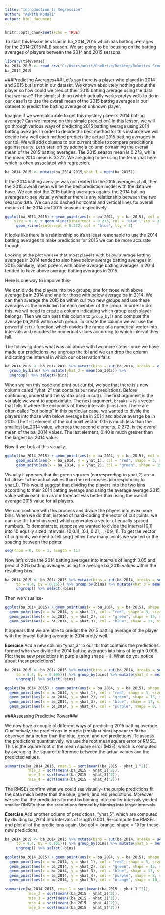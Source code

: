 ---
title: "Introduction to Regression"
author: "Ankith Kodali"
output: html_document
---

```{r setup, include=FALSE}
knitr::opts_chunk$set(echo = TRUE)
```

To start this lesson lets load in ba_2014_2015 which has batting averages for the 2014-2015 MLB season. We are going to be focusing on the batting averages of players between the 2014 and 2015 seasons.

```{r echo=TRUE}
library(tidyverse)
ba_2014_2015 <- read_csv("C:/Users/ankit/OneDrive/Desktop/Robotics Scouting/Data Sets/ba_2014_2015.csv")
ba_2014_2015
```



###Predicting Averages###
Let's say there is a player who played in 2014 and 2015 but is not in our dataset. We known absolutely nothing about the player so how could we predict their 2015 batting average using the data that we have? The simplest thing (which actually works pretyy well) to do in our case is to use the overall mean of the 2015 batting averages in our dataset to predict the batting average of unknown player.

Imagine if we were also able to get this mystery player's 2014 batting average? Can we improve on this simple prediction? In this lesson, we will go through various ways of predicting 2015 batting average using 2014 batting average. In order to decide the best method for this instance we will decide how well each method predicts the actual 2015 batting averages in our tbl. We will add columns to our current tibble to compare predicitions against reality. Let's start off by adding a column containing the overall mean of the 2015 batting averages. The 2015 season mean is 0.273, while the mean 2014 mean is 0.272. We are going to be using the term yhat here which is often associated with regreesion.

```{r echo=TRUE}
ba_2014_2015 <- mutate(ba_2014_2015,yhat_1 = mean(ba_2015))
```

If the 2014 batting average was not related to the 2015 averages at all, then the 2015 overall mean will be the best prediction model with the data we have. We can plot the 2015 batting averages against the 2014 batting averages to see visually whether there is any relationship between the two seasons data. We can add dashed horizontal and vertical lines for overall means of the 2014 and 2015 seasons respectively.


```{r echo=TRUE}
ggplot(ba_2014_2015) + geom_point(aes(x = ba_2014, y = ba_2015), col = "black", shape=16,
    size = 0.9) + geom_hline(yintercept = 0.273, col = "blue", lty = 3) + 
     geom_vline(xintercept = 0.272, col = "blue", lty = 3)
```

It looks like there is a relationship so it's at least reasonable to use the 2014 batting averages to make predictions for 2015 we can be more accurate though.

Looking at the plot we see that most players with below average batting averages in 2014 tended to also have below average batting averages in 2015. Similarly, most players with above average batting averages in 2014 tended to have above average batting averages in 2015.

Here is one way to imporve this-

We can divide the players into two groups, one for those with above average ba in 2014 and one for those with below average ba in 2014. We can then average the 2015 ba within our two new groups and use these averages as the prediction for each member of the group. In order to do this, we will need to create a column indicating which group each player belongs. Then we can pass this column to `group_by()` and compute the average ba_2015 within each group. To create the column we will use the powerful `cut()` function, which divides the range of a numerical vector into intervals and recodes the numerical values according to which interval they fall.

The following does what was aid above with two more steps- once we have made our predictions, we ungroup the tbl and we can drop the column indicating the interval in which our observation falls.

```{r echo=TRUE}
ba_2014_2015 <- ba_2014_2015 %>% mutate(bins = cut(ba_2014, breaks = c(0.15, 0.272, 0.4))) %>% 
  group_by(bins) %>% mutate(yhat_2 = mean(ba_2015)) %>% 
  ungroup() %>% select(-bins)
```

When we run this code and print out our tbl, we see that there is a new column called "yhat_2" that contains our new predictions. Before continuing, understand the syntax used in cut(). The first argument is the variable we want to approximate. The next argument,  `breaks =` is a vector that tells R where the endpoints of these intervals (bins) are. These are often called "cut points" In this particular case, we wanted to divide the players into those with below average ba in 2014 and above average ba in 2015. The first element of the cut point vector, 0.15 is much less than the smallest ba_2014 value, whereas the second elements, 0.272, is the overall mean of the ba_2014 values. The last element, 0.40 is much greater than the largest ba_2014 value.

Now if we look at this visually-

```{r echo=TRUE}
ggplot(ba_2014_2015) + geom_point(aes(x = ba_2014, y = ba_2015), col = "black", shape = 16, size = 0.9) + 
     geom_point(aes(x = ba_2014, y = yhat_1), col = "red", shape = 3, size = 0.75) + 
     geom_point(aes(x = ba_2014, y = yhat_2), col = "green", shape = 15, size = 0.75)
```

Visually it appears that the green squares (corresponding to yhat_2) are a bit closer to the actual values than the red crosses (corresponding to yhat_1). This would suggest that dividing the players into the two bins according to their 2014 batting average and using the average average 2015 value within each bin as our forecast was better than using the overall average 2015 value for all players.

We can continue with this process and divide the players into even more bins. When we do that, instead of hand-coding the vector of cut points, we can use the function seq() which generates a vector of equally spaced numbers. To demonstrate, suppose we wanted to divide the interval [0,1] into 10 equally sized intervals: (0,0.1], (0.1, 0.2], ., (0.9, 1]. To get the vector of cutpoints, we need to tell seq() either how many points we wanted or the spacing between the points:

```{r echo=TRUE}
seq(from = 0, to = 1, length = 11)
```

Now let's divde the 2014 batting averages into intervals of length 0.05 and predict 2015 batting averages using the average ba_2015 values within the resulting bins. 

```{r echo=TRUE}
ba_2014_2015 <- ba_2014_2015 %>% mutate(bins = cut(ba_2014, breaks = seq(from = 0.15, 
     to = 0.4, by = 0.05))) %>% group_by(bins) %>% mutate(yhat_3 = mean(ba_2015)) %>% 
     ungroup() %>% select(-bins)
```

Then we visualize-

```{r echo=TRUE}
ggplot(ba_2014_2015) + geom_point(aes(x = ba_2014, y = ba_2015), shape = 16, size = 0.9) +
  geom_point(aes(x = ba_2014, y = yhat_1), col = "red", shape = 3, size = 0.75) +
  geom_point(aes(x = ba_2014, y = yhat_2), col = "green", shape = 15, size = 0.75) + 
  geom_point(aes(x = ba_2014, y = yhat_3), col = "blue", shape = 17, size = 0.75)
```

It appears that we are able to predict the 2015 batting average of the player with the lowest batting average in 2014 pretty well.

**Exercise** Add a new column "yhat_3" to our tbl that contains the predictions formed when we divide the 2014 batting averages into bins of length 0.005. Plot these new predictions in purple using shape = 8. What do you notice about these predictions?

```{r echo=FALSE}
ba_2014_2015 <- ba_2014_2015 %>% mutate(bins = cut(ba_2014, breaks = seq(from = 0.15, 
     to = 0.4, by = 0.005))) %>% group_by(bins) %>% mutate(yhat_4 = mean(ba_2015)) %>% 
     ungroup() %>% select(-bins)
```


```{r echo=FALSE, eval=TRUE}
ggplot(ba_2014_2015) + geom_point(aes(x = ba_2014, y = ba_2015), shape = 16, size = 0.9) +
  geom_point(aes(x = ba_2014, y = yhat_1), col = "red", shape = 3, size = 0.75) +
  geom_point(aes(x = ba_2014, y = yhat_2), col = "green", shape = 15, size = 0.75) + 
  geom_point(aes(x = ba_2014, y = yhat_3), col = "blue", shape = 17, size = 0.75) +
  geom_point(aes(x = ba_2014, y = yhat_4), col = "purple", shape = 8, size = 0.75)
```

###Assessing Predictive Power###

We now have a couple of different ways of predicting 2015 batting average. Qualitatively, the predictions in purple (smallest bins) appear to fit the observed data better than the blue, green, and red predictions. To assess the predictions quantitatively, we use the root mean square error or RMSE. This is the square root of the mean square error (MSE), which is computed by averaging the squared difference between the actual values and the predicted values.

```{r echo=TRUE}
summarize(ba_2014_2015, rmse_1 = sqrt(mean((ba_2015 - yhat_1)^2)), 
          rmse_2 = sqrt(mean((ba_2015 - yhat_2)^2)), 
          rmse_3 = sqrt(mean((ba_2015 - yhat_3)^2)), 
          rmse_4 = sqrt(mean((ba_2015 - yhat_4)^2)))
```

The RMSEs confirm what we could see visually- the purple predictions fit the data much better than the blue, green, and red predictions. Moreover we see that the predictions formed by binning into smaller intervals yielded smaller RMSEs than the predictions formed by binning into larger intervals.

**Exercise** Add another column of predictions, "yhat_5", which are computed by dividing ba_2014 into intervals of length 0.001. Re-compute the RMSEs and plot all of the predictions again. Use col = 'orange, shape = 10 for these new predictions.

```{r echo=FALSE}
ba_2014_2015 <- ba_2014_2015 %>% mutate(bins = cut(ba_2014, breaks = seq(from = 0.15, 
     to = 0.4, by = 0.001))) %>% group_by(bins) %>% mutate(yhat_5 = mean(ba_2015)) %>% 
     ungroup() %>% select(-bins)
```

```{r echo=FALSE, eval=TRUE}
ggplot(ba_2014_2015) + geom_point(aes(x = ba_2014, y = ba_2015), shape = 16, size = 0.9) +
  geom_point(aes(x = ba_2014, y = yhat_1), col = "red", shape = 3, size = 0.75) +
  geom_point(aes(x = ba_2014, y = yhat_2), col = "green", shape = 15, size = 0.75) + 
  geom_point(aes(x = ba_2014, y = yhat_3), col = "blue", shape = 17, size = 0.75) +
  geom_point(aes(x = ba_2014, y = yhat_4), col = "purple", shape = 8, size = 0.75) +
  geom_point(aes(x = ba_2014, y = yhat_5), col = "orange", shape = 10, size = 0.75)
```

```{r echo=FALSE, eval=TRUE}
summarize(ba_2014_2015, rmse_1 = sqrt(mean((ba_2015 - yhat_1)^2)), 
          rmse_2 = sqrt(mean((ba_2015 - yhat_2)^2)), 
          rmse_3 = sqrt(mean((ba_2015 - yhat_3)^2)), 
          rmse_4 = sqrt(mean((ba_2015 - yhat_4)^2)),
          rmse_5 = sqrt(mean((ba_2015 - yhat_5)^2)))
```

